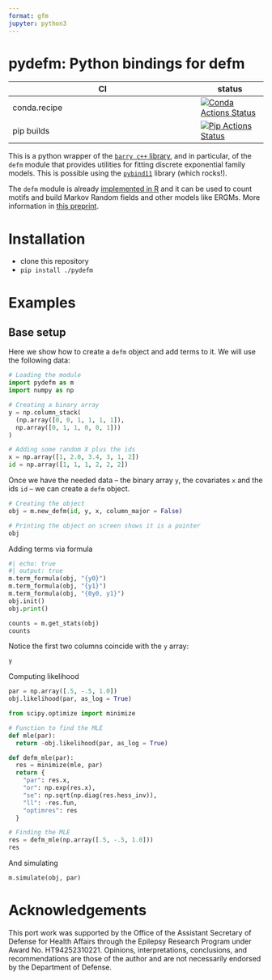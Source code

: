 ```yaml
---
format: gfm
jupyter: python3
---
```


# pydefm: Python bindings for defm


|      CI              | status |
|----------------------|--------|
| conda.recipe         | [![Conda Actions Status][actions-conda-badge]][actions-conda-link] |
| pip builds           | [![Pip Actions Status][actions-pip-badge]][actions-pip-link] |

This is a python wrapper of the [`barry c++` library][barry-git], and in
particular, of the `defm` module that provides utilities for fitting
discrete exponential family models. This is possible using the
[`pybind11`][] library (which rocks!).

[`pybind11`]: https://pybind11.readthedocs.io/en/stable/

The `defm` module is already
[implemented in R](https://github.com/UofUEpiBio/defm){target="_blank"} and it
can be used to count motifs and build Markov Random fields and other models like
ERGMs. More information in [this preprint](https://arxiv.org/abs/2211.00627).


[barry-git]: https://github.com/USCbiostats/barry
[gitter-badge]:            https://badges.gitter.im/pybind/Lobby.svg
[gitter-link]:             https://gitter.im/pybind/Lobby
[actions-badge]:           https://github.com/UofUEpiBio/pydefm/workflows/Tests/badge.svg
[actions-conda-link]:      https://github.com/UofUEpiBio/pydefm/actions?query=workflow%3AConda
[actions-conda-badge]:     https://github.com/UofUEpiBio/pydefm/actions/workflows/conda.yml/badge.svg
[actions-pip-link]:        https://github.com/UofUEpiBio/pydefm/actions?query=workflow%3APip
[actions-pip-badge]:       https://github.com/UofUEpiBio/pydefm/actions/workflows/pip.yml/badge.svg
[actions-wheels-link]:     https://github.com/UofUEpiBio/pydefm/actions?query=workflow%3AWheels
[actions-wheels-badge]:    https://github.com/UofUEpiBio/pydefm/workflows/Wheels/badge.svg

# Installation


- clone this repository
- `pip install ./pydefm`


# Examples 

## Base setup

Here we show how to create a `defm` object and add terms to it. We will use the following data:

```python
# Loading the module
import pydefm as m
import numpy as np

# Creating a binary array
y = np.column_stack(
  (np.array([0, 0, 1, 1, 1, 1]),
  np.array([0, 1, 1, 0, 0, 1]))
)

# Adding some random X plus the ids
x = np.array([1, 2.0, 3.4, 3, 1, 2])
id = np.array([1, 1, 1, 2, 2, 2])
```

Once we have the needed data -- the binary array `y`, the covariates `x` and the ids `id` -- we can create a `defm` object.  

```python
# Creating the object
obj = m.new_defm(id, y, x, column_major = False)

# Printing the object on screen shows it is a pointer
obj
```

Adding terms via formula

```python
#| echo: true
#| output: true
m.term_formula(obj, "{y0}")
m.term_formula(obj, "{y1}")
m.term_formula(obj, "{0y0, y1}")
obj.init()
obj.print() 
```

```python
counts = m.get_stats(obj)
counts
```

Notice the first two columns coincide with the `y` array:

```python
y
```

Computing likelihood

```python
par = np.array([.5, -.5, 1.0])
obj.likelihood(par, as_log = True)

from scipy.optimize import minimize

# Function to find the MLE
def mle(par):
  return -obj.likelihood(par, as_log = True)

def defm_mle(par):
  res = minimize(mle, par)
  return {
    "par": res.x,
    "or": np.exp(res.x),
    "se": np.sqrt(np.diag(res.hess_inv)),
    "ll": -res.fun,
    "optimres": res
  }

# Finding the MLE
res = defm_mle(np.array([.5, -.5, 1.0]))
res

```

And simulating

```python
m.simulate(obj, par)
```



[`cibuildwheel`]:          https://cibuildwheel.readthedocs.io


# Acknowledgements

This port work was supported by the Office of the Assistant Secretary of Defense for Health Affairs through the Epilepsy Research Program under Award No. HT94252310221. Opinions, interpretations, conclusions, and recommendations are those of the author and are not necessarily endorsed by the Department of Defense.